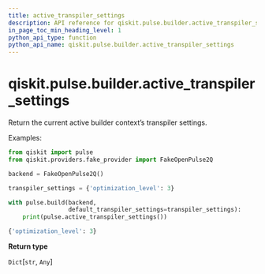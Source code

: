 ```yaml
---
title: active_transpiler_settings
description: API reference for qiskit.pulse.builder.active_transpiler_settings
in_page_toc_min_heading_level: 1
python_api_type: function
python_api_name: qiskit.pulse.builder.active_transpiler_settings
---
```


# qiskit.pulse.builder.active\_transpiler\_settings

<Function id="qiskit.pulse.builder.active_transpiler_settings" name="active_transpiler_settings" isDedicatedPage={true} github="https://github.com/qiskit/qiskit/tree/stable/0.23/qiskit/pulse/builder.py" signature="active_transpiler_settings()">
  Return the current active builder context’s transpiler settings.

  Examples:

  ```python
  from qiskit import pulse
  from qiskit.providers.fake_provider import FakeOpenPulse2Q

  backend = FakeOpenPulse2Q()

  transpiler_settings = {'optimization_level': 3}

  with pulse.build(backend,
                   default_transpiler_settings=transpiler_settings):
      print(pulse.active_transpiler_settings())
  ```

  ```python
  {'optimization_level': 3}
  ```

  **Return type**

  `Dict`\[`str`, `Any`]
</Function>

